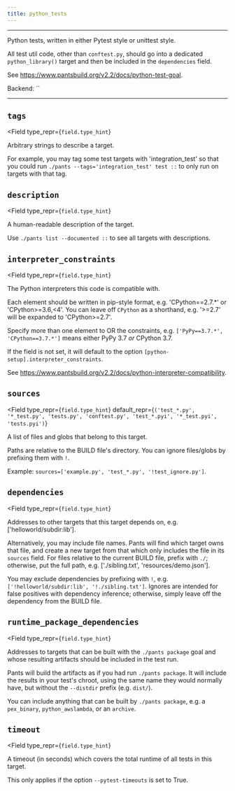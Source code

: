 ```yaml
---
title: python_tests
---
```



---

Python tests, written in either Pytest style or unittest style.

All test util code, other than `conftest.py`, should go into a dedicated `python_library()` target and then be included in the `dependencies` field.

See https://www.pantsbuild.org/v2.2/docs/python-test-goal.

Backend: <span className="color--primary">``</span>

---

<span className={styles.options}>

## `tags`

<Field
    type_repr={`field.type_hint`}
>

Arbitrary strings to describe a target.

For example, you may tag some test targets with &#x27;integration_test&#x27; so that you could run `./pants --tags='integration_test' test ::` to only run on targets with that tag.

</Field>

## `description`

<Field
    type_repr={`field.type_hint`}
>

A human-readable description of the target.

Use `./pants list --documented ::` to see all targets with descriptions.

</Field>

## `interpreter_constraints`

<Field
    type_repr={`field.type_hint`}
>

The Python interpreters this code is compatible with.

Each element should be written in pip-style format, e.g. &#x27;CPython==2.7.*&#x27; or &#x27;CPython&gt;=3.6,&lt;4&#x27;. You can leave off `CPython` as a shorthand, e.g. &#x27;&gt;=2.7&#x27; will be expanded to &#x27;CPython&gt;=2.7&#x27;.

Specify more than one element to OR the constraints, e.g. `['PyPy==3.7.*', 'CPython==3.7.*']` means either PyPy 3.7 _or_ CPython 3.7.

If the field is not set, it will default to the option `[python-setup].interpreter_constraints`.

See https://www.pantsbuild.org/v2.2/docs/python-interpreter-compatibility.

</Field>

## `sources`

<Field
    type_repr={`field.type_hint`}
    default_repr={`('test_*.py', '*_test.py', 'tests.py', 'conftest.py', 'test_*.pyi', '*_test.pyi', 'tests.pyi')`}
>

A list of files and globs that belong to this target.

Paths are relative to the BUILD file&#x27;s directory. You can ignore files/globs by prefixing them with `!`.

Example: `sources=['example.py', 'test_*.py', '!test_ignore.py']`.

</Field>

## `dependencies`

<Field
    type_repr={`field.type_hint`}
>

Addresses to other targets that this target depends on, e.g. [&#x27;helloworld/subdir:lib&#x27;].

Alternatively, you may include file names. Pants will find which target owns that file, and create a new target from that which only includes the file in its `sources` field. For files relative to the current BUILD file, prefix with `./`; otherwise, put the full path, e.g. [&#x27;./sibling.txt&#x27;, &#x27;resources/demo.json&#x27;].

You may exclude dependencies by prefixing with `!`, e.g. `['!helloworld/subdir:lib', '!./sibling.txt']`. Ignores are intended for false positives with dependency inference; otherwise, simply leave off the dependency from the BUILD file.

</Field>

## `runtime_package_dependencies`

<Field
    type_repr={`field.type_hint`}
>

Addresses to targets that can be built with the `./pants package` goal and whose resulting artifacts should be included in the test run.

Pants will build the artifacts as if you had run `./pants package`. It will include the results in your test&#x27;s chroot, using the same name they would normally have, but without the `--distdir` prefix (e.g. `dist/`).

You can include anything that can be built by `./pants package`, e.g. a `pex_binary`, `python_awslambda`, or an `archive`.

</Field>

## `timeout`

<Field
    type_repr={`field.type_hint`}
>

A timeout (in seconds) which covers the total runtime of all tests in this target.

This only applies if the option `--pytest-timeouts` is set to True.

</Field>



</span>